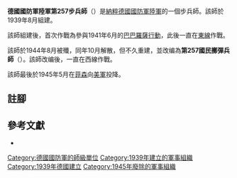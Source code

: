 {{infobox military unit
|unit_name = 德國國防軍陸軍第257步兵師<br/>德國國防軍陸軍第257國民擲彈兵師
|image = 257th Infanterie-Division Logo.svg
|image_size = 150
|dates = 1939年8月至1945年5月
|country = {{flag|Nazi Germany}}
|branch = [[納粹德國陸軍|陸軍]]
|type = [[步兵|步兵]]
|role =
|size = [[师_(军队)|師]]
|command_structure =
|garrison =
|garrison_label =
|nickname =
|motto =
|colors =
|colors_label =
|march =
|mascot =
|battles =
}}

'''德國國防軍陸軍第257步兵師'''（{{lang-de|'''257. Infanterie-Division'''}}）是[[納粹德國|納粹德國]][[德國國防軍|國防軍]][[納粹德國陸軍|陸軍]]的一個步兵師。該師於1939年8月組建{{cfn|Mitcham|y=2007}}。

該師組建後，首次作戰為參與1941年6月的[[巴巴羅薩行動|巴巴羅薩行動]]，此後一直在[[苏德战争|東線]]作戰。

該師於1944年8月被殲，同年10月解散，但不久重建，並改编為'''第257國民擲彈兵師'''（{{lang-de|'''257. Volksgrenadier-Division'''}}）。該師改编後，一直在西線作戰。

該師最後於1945年5月在[[菲森|菲森]]向[[美軍|美軍]]投降。

== 註腳 ==
{{reflist}}

== 參考文獻 ==
* {{Cite book|last=Mitcham |first=Samuel W., Jr.|author-link=Samuel W. Mitcham|title=German Order of Battle, Volume One: 1st – 290th Infantry Divisions in WWII|year=2007|publisher=Stackpole Books|location=PA; United States of America|isbn=978-0-8117-3416-5|ref={{sfnRef|Mitcham|y=2007}}}}

{{mil-stub}}
{{德國國防軍陸軍的步兵師}}
[[Category:德國國防軍的師級單位|Category:德國國防軍的師級單位]]
[[Category:1939年建立的軍事組織|Category:1939年建立的軍事組織]]
[[Category:1939年德國建立|Category:1939年德國建立]]
[[Category:1945年廢除的軍事組織|Category:1945年廢除的軍事組織]]